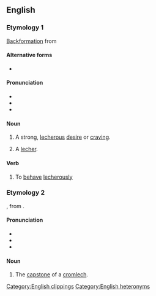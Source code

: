 {{also|Lech|-lech}}
==English==
{{wikipedia}}

===Etymology 1===
[[backformation|Backformation]] from {{m|en|lecher}}

====Alternative forms====
* {{l|en|letch}}

====Pronunciation====
* {{IPA|en|/lɛtʃ/}}
* {{audio|en|LL-Q1860 (eng)-Vealhurl-lech (stone).wav ‎|Audio (UK)}}
* {{rhymes|en|ɛtʃ}}

====Noun====
{{en-noun|es}}

# {{lb|en|slang}} A strong, [[lecherous]] [[desire]] or [[craving]].
# {{lb|en|slang}} A [[lecher]].

====Verb====
{{en-verb|es}}

# {{lb|en|slang}} To [[behave]] [[lecherously]]

===Etymology 2===
{{der|en|cy|llech||slate, slab}}, from {{der|en|cel-pro|*ɸlikkā}}.

====Pronunciation====
* {{IPA|en|/lɛk/}}
* {{audio|en|LL-Q1860 (eng)-Vealhurl-lech.wav ‎|Audio (UK)}}
* {{rhymes|en|ɛk}}

====Noun====
{{en-noun}}

# The [[capstone]] of a [[cromlech]].

[[Category:English clippings]]
[[Category:English heteronyms]]